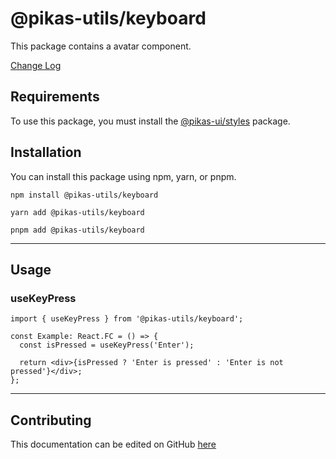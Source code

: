 
<NextSeo title="Keyboard" />

# @pikas-utils/keyboard

This package contains a avatar component.

<a href="https://github.com/Achaak/pikas/blob/main/packages/utils/keyboard/CHANGELOG.md">
  Change Log
</a>

## Requirements

To use this package, you must install the <a href={stylesLink}>@pikas-ui/styles</a> package.

## Installation

You can install this package using npm, yarn, or pnpm.

```
npm install @pikas-utils/keyboard
```

```
yarn add @pikas-utils/keyboard
```

```
pnpm add @pikas-utils/keyboard
```

---

## Usage

### useKeyPress

<UseKeyPressExample />

```tsx
import { useKeyPress } from '@pikas-utils/keyboard';

const Example: React.FC = () => {
  const isPressed = useKeyPress('Enter');

  return <div>{isPressed ? 'Enter is pressed' : 'Enter is not pressed'}</div>;
};
```

---

## Contributing

This documentation can be edited on GitHub [here](https://github.com/Achaak/pikas/blob/main/apps/docs-utils/pages/keyboard.mdx)
